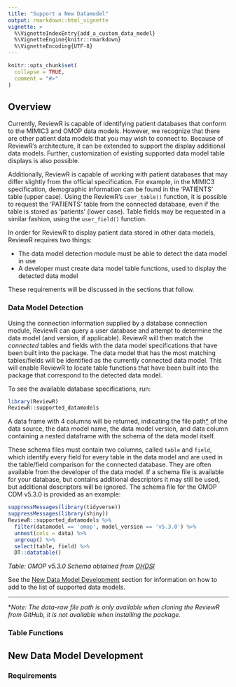 ```yaml
---
title: "Support a New Datamodel"
output: rmarkdown::html_vignette
vignette: >
  %\VignetteIndexEntry{add_a_custom_data_model}
  %\VignetteEngine{knitr::rmarkdown}
  %\VignetteEncoding{UTF-8}
---
```


```r
knitr::opts_chunk$set(
  collapse = TRUE,
  comment = "#>"
)
```

## Overview

Currently, ReviewR is capable of identifying patient databases that conform to the MIMIC3 and OMOP data models. However, we recognize that there are other patient data models that you may wish to connect to.  Because of ReviewR's architecture, it can be extended to support the display additional data models. Further, customization of existing supported data model table displays is also possible. 

Additionally, ReviewR is capable of working with patient databases that may differ slightly from the official specification. For example, in the MIMIC3 specification, demographic information can be found in the 'PATIENTS' table (upper case). Using the ReviewR's `user_table()` function, it is possible to request the 'PATIENTS' table from the connected database, even if the table is stored as 'patients' (lower case). Table fields may be requested in a similar fashion, using the `user_field()` function. 

In order for ReviewR to display patient data stored in other data models, ReviewR requires two things: 

* The data model detection module must be able to detect the data model in use
* A developer must create data model table functions, used to display the detected data model

These requirements will be discussed in the sections that follow.

### Data Model Detection

Using the connection information supplied by a database connection module, ReviewR can query a user database and attempt to determine the data model (and version, if applicable). ReviewR will then match the *connected* tables and fields with the data model specifications that have been built into the package. The data model that has the most matching tables/fields will be identified as the currently connected data model. This will enable ReviewR to locate table functions that have been built into the package that correspond to the detected data model.

To see the available database specifications, run:
```r
library(ReviewR)
ReviewR::supported_datamodels
```
A data frame with 4 columns will be returned, indicating the file path[*](#file-path) of the data source, the data model name, the data model version, and data column containing a nested dataframe with the schema of the data model itself. 

These schema files must contain two columns, called `table` and `field`, which identify every field for every table in the data model and are used in the table/field comparison for the connected database. They are often available from the developer of the data model. If a schema file is available for your database, but contains additional descriptors it may still be used, but additional descriptors will be ignored. The schema file for the OMOP CDM v5.3.0 is provided as an example:

```r
suppressMessages(library(tidyverse))
suppressMessages(library(shiny))
ReviewR::supported_datamodels %>% 
  filter(datamodel == 'omop', model_version == 'v5.3.0') %>% 
  unnest(cols = data) %>% 
  ungroup() %>% 
  select(table, field) %>% 
  DT::datatable()
```

*Table: OMOP v5.3.0 Schema obtained from [OHDSI](https://github.com/OHDSI/CommonDataModel/releases/tag/v5.3.0)*

See the [New Data Model Development](#new-data-model-development) section for information on how to add to the list of supported data models. 

***

<a name="file-path"></a>
\**Note: The data-raw file path is only available when cloning the ReviewR from GitHub, it is not available when installing the package.*

### Table Functions

## New Data Model Development

### Requirements